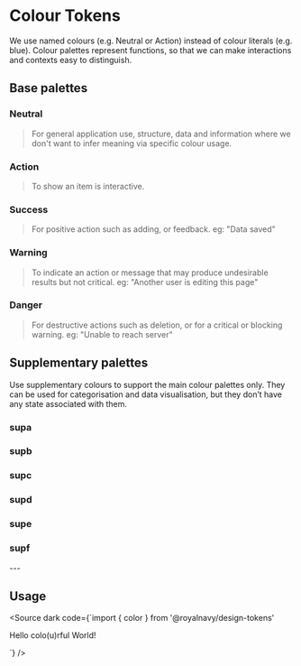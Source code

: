 

<Meta title="Tokens/Colours" />

# Colour Tokens

We use named colours (e.g. Neutral or Action) instead of colour literals (e.g. blue).
Colour palettes represent functions, so that we can make interactions and contexts easy
to distinguish.

## Base palettes

### Neutral
> For general application use, structure, data and information where we don't want to infer meaning via specific colour usage.

<DesignSystemPalette
  group="neutral"
  subtitle=""
/>

### Action
> To show an item is interactive.

<DesignSystemPalette
  group="action"
  subtitle="To show an item is interactive."
/>

### Success
> For positive action such as adding, or feedback. eg: "Data saved"

<DesignSystemPalette
  group="success"
  subtitle="Use the Success palette for positive feedback."
/>

### Warning
> To indicate an action or message that may produce undesirable results but not critical. eg: "Another user is editing this page"

<DesignSystemPalette
  group="warning"
  subtitle="Use the Warning palette to indicate an action or message that may produce undesirable results."
/>

### Danger
> For destructive actions such as deletion, or for a critical or blocking warning. eg: "Unable to reach server"

<DesignSystemPalette
  group="danger"
  subtitle="Use the Danger palette for destructive actions."
/>


## Supplementary palettes

Use supplementary colours to support the main colour palettes only. They can be used for
categorisation and data visualisation, but they don’t have any state associated with them.

### supa
<DesignSystemPalette group="supa" />

### supb
<DesignSystemPalette group="supb" />

### supc
<DesignSystemPalette group="supc" />

### supd
<DesignSystemPalette group="supd" />

### supe
<DesignSystemPalette group="supe" />

### supf
<DesignSystemPalette group="supf" />
---

## Usage
<Source dark code={`import { color } from '@royalnavy/design-tokens'

<div style={{ backgroundColor: color('action', '400') }}>
  Hello colo(u)rful World!
</div>

`} />

